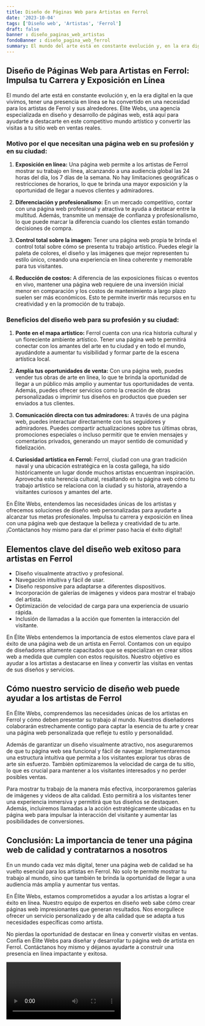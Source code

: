 ```yaml
---
title: Diseño de Páginas Web para Artistas en Ferrol
date: '2023-10-04'
tags: ['Diseño web', 'Artistas', 'Ferrol']
draft: false
banner : diseño_paginas_web_artistas
fondoBanner : diseño_pagina_web_ferrol
summary: El mundo del arte está en constante evolución y, en la era digital en la que vivimos, tener una presencia en línea se ha convertido en una necesidad para los artistas de Ferrol y sus alrededores. Élite Webs, una agencia especializada en diseño y desarrollo de páginas web, está aquí para ayudarte a destacarte en este competitivo mundo artístico y convertir las visitas a tu sitio web en ventas reales.
---
```


## Diseño de Páginas Web para Artistas en Ferrol: Impulsa tu Carrera y Exposición en Línea

El mundo del arte está en constante evolución y, en la era digital en la que vivimos, tener una presencia en línea se ha convertido en una necesidad para los artistas de Ferrol y sus alrededores. Élite Webs, una agencia especializada en diseño y desarrollo de páginas web, está aquí para ayudarte a destacarte en este competitivo mundo artístico y convertir las visitas a tu sitio web en ventas reales.

### Motivo por el que necesitan una página web en su profesión y en su ciudad:

1. **Exposición en línea:** Una página web permite a los artistas de Ferrol mostrar su trabajo en línea, alcanzando a una audiencia global las 24 horas del día, los 7 días de la semana. No hay limitaciones geográficas o restricciones de horarios, lo que te brinda una mayor exposición y la oportunidad de llegar a nuevos clientes y admiradores.

2. **Diferenciación y profesionalismo:** En un mercado competitivo, contar con una página web profesional y atractiva te ayuda a destacar entre la multitud. Además, transmite un mensaje de confianza y profesionalismo, lo que puede marcar la diferencia cuando los clientes están tomando decisiones de compra.

3. **Control total sobre la imagen:** Tener una página web propia te brinda el control total sobre cómo se presenta tu trabajo artístico. Puedes elegir la paleta de colores, el diseño y las imágenes que mejor representen tu estilo único, creando una experiencia en línea coherente y memorable para tus visitantes.

4. **Reducción de costos:** A diferencia de las exposiciones físicas o eventos en vivo, mantener una página web requiere de una inversión inicial menor en comparación y los costos de mantenimiento a largo plazo suelen ser más económicos. Esto te permite invertir más recursos en tu creatividad y en la promoción de tu trabajo.

### Beneficios del diseño web para su profesión y su ciudad:

1. **Ponte en el mapa artístico:** Ferrol cuenta con una rica historia cultural y un floreciente ambiente artístico. Tener una página web te permitirá conectar con los amantes del arte en tu ciudad y en todo el mundo, ayudándote a aumentar tu visibilidad y formar parte de la escena artística local.

2. **Amplía tus oportunidades de venta:** Con una página web, puedes vender tus obras de arte en línea, lo que te brinda la oportunidad de llegar a un público más amplio y aumentar tus oportunidades de venta. Además, puedes ofrecer servicios como la creación de obras personalizadas o imprimir tus diseños en productos que pueden ser enviados a tus clientes.

3. **Comunicación directa con tus admiradores:** A través de una página web, puedes interactuar directamente con tus seguidores y admiradores. Puedes compartir actualizaciones sobre tus últimas obras, promociones especiales o incluso permitir que te envíen mensajes y comentarios privados, generando un mayor sentido de comunidad y fidelización.

4. **Curiosidad artística en Ferrol:** Ferrol, ciudad con una gran tradición naval y una ubicación estratégica en la costa gallega, ha sido históricamente un lugar donde muchos artistas encuentran inspiración. Aprovecha esta herencia cultural, resaltando en tu página web cómo tu trabajo artístico se relaciona con la ciudad y su historia, atrayendo a visitantes curiosos y amantes del arte.

En Élite Webs, entendemos las necesidades únicas de los artistas y ofrecemos soluciones de diseño web personalizadas para ayudarte a alcanzar tus metas profesionales. Impulsa tu carrera y exposición en línea con una página web que destaque la belleza y creatividad de tu arte. ¡Contáctanos hoy mismo para dar el primer paso hacia el éxito digital!

<GifSeo />

<Cta />

## Elementos clave del diseño web exitoso para artistas en Ferrol

- Diseño visualmente atractivo y profesional.
- Navegación intuitiva y fácil de usar.
- Diseño responsive para adaptarse a diferentes dispositivos.
- Incorporación de galerías de imágenes y videos para mostrar el trabajo del artista.
- Optimización de velocidad de carga para una experiencia de usuario rápida.
- Inclusión de llamadas a la acción que fomenten la interacción del visitante.

En Élite Webs entendemos la importancia de estos elementos clave para el éxito de una página web de un artista en Ferrol. Contamos con un equipo de diseñadores altamente capacitados que se especializan en crear sitios web a medida que cumplen con estos requisitos. Nuestro objetivo es ayudar a los artistas a destacarse en línea y convertir las visitas en ventas de sus diseños y servicios.

## Cómo nuestro servicio de diseño web puede ayudar a los artistas de Ferrol

En Élite Webs, comprendemos las necesidades únicas de los artistas en Ferrol y cómo deben presentar su trabajo al mundo. Nuestros diseñadores colaborarán estrechamente contigo para captar la esencia de tu arte y crear una página web personalizada que refleje tu estilo y personalidad.

Además de garantizar un diseño visualmente atractivo, nos aseguraremos de que tu página web sea funcional y fácil de navegar. Implementaremos una estructura intuitiva que permita a los visitantes explorar tus obras de arte sin esfuerzo. También optimizaremos la velocidad de carga de tu sitio, lo que es crucial para mantener a los visitantes interesados y no perder posibles ventas.

Para mostrar tu trabajo de la manera más efectiva, incorporaremos galerías de imágenes y videos de alta calidad. Esto permitirá a los visitantes tener una experiencia inmersiva y permitirá que tus diseños se destaquen. Además, incluiremos llamadas a la acción estratégicamente ubicadas en tu página web para impulsar la interacción del visitante y aumentar las posibilidades de conversiones.

## Conclusión: La importancia de tener una página web de calidad y contratarnos a nosotros

En un mundo cada vez más digital, tener una página web de calidad se ha vuelto esencial para los artistas en Ferrol. No solo te permite mostrar tu trabajo al mundo, sino que también te brinda la oportunidad de llegar a una audiencia más amplia y aumentar tus ventas.

En Élite Webs, estamos comprometidos a ayudar a los artistas a lograr el éxito en línea. Nuestro equipo de expertos en diseño web sabe cómo crear páginas web impresionantes que generan resultados. Nos enorgullece ofrecer un servicio personalizado y de alta calidad que se adapta a tus necesidades específicas como artista.

No pierdas la oportunidad de destacar en línea y convertir visitas en ventas. Confía en Élite Webs para diseñar y desarrollar tu página web de artista en Ferrol. Contáctanos hoy mismo y déjanos ayudarte a construir una presencia en línea impactante y exitosa.

<Video />

<CtaBot job='Artistas' city='Ferrol'/>

<Gmaps query='Ferrol+españa+maps' />